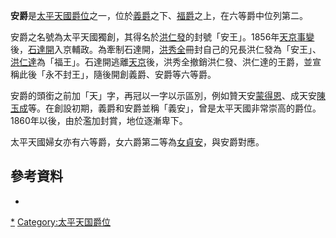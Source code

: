 '''安爵'''是[[太平天國|太平天國]][[太平天國爵位|爵位]]之一，位於[[義爵|義爵]]之下、[[福爵|福爵]]之上，在六等爵中位列第二。

安爵之名號為太平天國獨創，其得名於[[洪仁發|洪仁發]]的封號「安王」。1856年[[天京事變|天京事變]]後，[[石達開|石達開]]入京輔政。為牽制石達開，[[洪秀全|洪秀全]]冊封自己的兄長洪仁發為「安王」、[[洪仁達|洪仁達]]為「福王」。石達開逃離[[天京|天京]]後，洪秀全撤銷洪仁發、洪仁達的王爵，並宣稱此後「永不封王」，隨後開創義爵、安爵等六等爵。

安爵的頭銜之前加「天」字，再冠以一字以示區別，例如贊天安[[蒙得恩|蒙得恩]]、成天安[[陳玉成|陳玉成]]等。在創設初期，義爵和安爵並稱「義安」，曾是太平天國非常崇高的爵位。1860年以後，由於濫加封賞，地位逐漸卑下。

太平天國婦女亦有六等爵，女六爵第二等為[[女貞安|女貞安]]，與安爵對應。

==參考資料==
*{{cite book |author=呂宗力 |title= 中國歷代官制大辭典（修訂版）|url= |location=北京 |publisher=商務印書館 |page=418 |date=2015 |isbn=978-7-100-10307-7}}

{{太平天国|nocat}}
[[Category:安爵|*]]
[[Category:太平天国爵位|Category:太平天国爵位]]